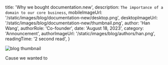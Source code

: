 
  title: 'Why we bought documentation.new',
  description: `The importance of a domain to our core business`,
  mobileImageUrl: '/static/images/blog/documentation-new/desktop.png',
  desktopImageUrl: '/static/images/blog/documentation-new/thumbnail.png',
  author: 'Han Wang',
  authorRole: 'Co-founder',
  date: 'August 18, 2023',
  category: 'Announcement',
  authorImageUrl: '/static/images/blog/authors/han.png',
  readingTime: '2 second read',
}


<img
  src="/static/images/blog/documentation-new/desktop.png"
  alt="blog thumbnail"
  className="w-full rounded-md"
/>

Cause we wanted to
